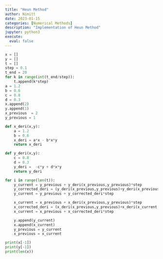 ```yaml
---
title: "Heun Method"
author: Nimitt
date: 2023-01-15
categories: [Numerical Methods]
description: "Implementation of Heun Method"
jupyter: python3
execute:
  eval: false  
---
```

```python
x = []
y = []
t = []
step = 0.1
t_end = 20
for k in range(int(t_end/step)):
    t.append(k*step)
a = 1.2 
b = 0.6
c = 0.8
d = 0.3
x.append(2)
y.append(1)
x_previous  = 2
y_previous = 1

def x_deri(x,y):
    a = 1.2 
    b = 0.6
    x_deri = a*x - b*x*y
    return x_deri

def y_deri(x,y):
    c = 0.8
    d = 0.3
    y_deri =  -c*y + d*x*y
    return y_deri

for i in range(len(t)):
    y_current = y_previous + y_deri(x_previous,y_previous)*step
    y_corrected_deri = (y_deri(x_previous,y_previous)+y_deri(x_previous,y_current))/2
    y_current = y_previous + y_corrected_deri*step

    x_current = x_previous + x_deri(x_previous,y_previous)*step
    x_corrected_deri = (x_deri(x_previous,y_previous)+x_deri(x_current,y_previous))/2
    x_current = x_previous + x_corrected_deri*step

    y.append(y_current)
    x.append(x_current)
    y_previous = y_current
    x_previous = x_current

print(x[-1])
print(y[-1])
print(len(x))
```

